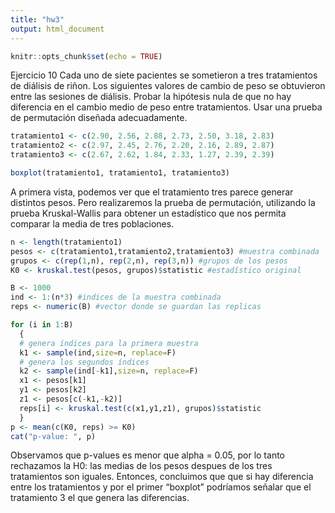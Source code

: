 ```yaml
---
title: "hw3"
output: html_document
---
```


```r
knitr::opts_chunk$set(echo = TRUE)
```

Ejercicio 10
Cada uno de siete pacientes se sometieron a tres tratamientos de diálisis de riñon. Los siguientes valores de cambio de peso se obtuvieron entre las sesiones de diálisis.
Probar la hipótesis nula de que no hay diferencia en el cambio medio de peso entre tratamientos. Usar una prueba de permutación diseñada adecuadamente.

```r
tratamiento1 <- c(2.90, 2.56, 2.88, 2.73, 2.50, 3.18, 2.83)
tratamiento2 <- c(2.97, 2.45, 2.76, 2.20, 2.16, 2.89, 2.87)
tratamiento3 <- c(2.67, 2.62, 1.84, 2.33, 1.27, 2.39, 2.39)

boxplot(tratamiento1, tratamiento1, tratamiento3)

```

A primera vista, podemos ver que el tratamiento tres parece generar distintos pesos. Pero realizaremos la prueba de permutación, utilizando la prueba Kruskal-Wallis para obtener un estadístico que nos permita comparar la media de tres poblaciones.

```r
n <- length(tratamiento1)
pesos <- c(tratamiento1,tratamiento2,tratamiento3) #muestra combinada
grupos <- c(rep(1,n), rep(2,n), rep(3,n)) #grupos de los pesos
K0 <- kruskal.test(pesos, grupos)$statistic #estadístico original

B <- 1000 
ind <- 1:(n*3) #indices de la muestra combinada 
reps <- numeric(B) #vector donde se guardan las replicas 

for (i in 1:B)
  { 
  # genera índices para la primera muestra 
  k1 <- sample(ind,size=n, replace=F)
  # genera los segundos índices
  k2 <- sample(ind[-k1],size=n, replace=F)
  x1 <- pesos[k1] 
  y1 <- pesos[k2]
  z1 <- pesos[c(-k1,-k2)]
  reps[i] <- kruskal.test(c(x1,y1,z1), grupos)$statistic 
  } 
p <- mean(c(K0, reps) >= K0) 
cat("p-value: ", p)
```

Observamos que p-values es menor que alpha = 0.05, por lo tanto rechazamos la H0: las medias de los pesos despues de los tres tratamientos son iguales. Entonces, concluimos que que si hay diferencia entre los tratamientos y por el primer "boxplot" podríamos señalar que el tratamiento 3 el que genera las diferencias.